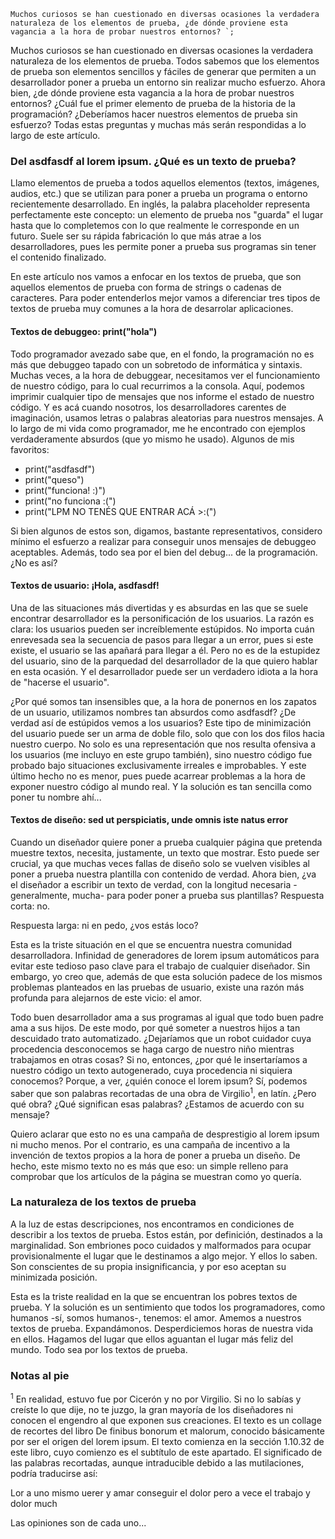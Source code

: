     Muchos curiosos se han cuestionado en diversas ocasiones la verdadera naturaleza de los elementos de prueba, ¿de dónde proviene esta vagancia a la hora de probar nuestros entornos? `;

<p>
    Muchos curiosos se han cuestionado en diversas ocasiones la verdadera naturaleza de los elementos de prueba.
    Todos sabemos que los elementos <span class="it">de prueba</span> son elementos sencillos y fáciles de
    generar que permiten a un desarrollador poner a prueba un entorno sin realizar mucho esfuerzo.
    Ahora bien, ¿de dónde proviene esta vagancia a la hora de probar nuestros entornos? ¿Cuál fue el primer
    elemento de prueba de la historia de la programación? ¿Deberíamos hacer nuestros elementos de prueba
    sin esfuerzo? Todas estas preguntas y muchas más serán respondidas a lo largo de este artículo.
</p>
<h3 class="dark-green-sea">Del asdfasdf al <span class="it">lorem ipsum</span>. ¿Qué es un texto de prueba?</h3>
<p>
    Llamo <span class="it">elementos de prueba</span> a todos aquellos elementos (textos, imágenes, audios,
    etc.) que se utilizan para poner a prueba un programa o entorno recientemente desarrollado. En inglés,
    la palabra <span class="it">placeholder</span> representa perfectamente este concepto: un elemento de
    prueba nos "guarda" el lugar hasta que lo completemos con lo que realmente le corresponde en un futuro.
    Suele ser su rápida fabricación lo que más atrae a los desarrolladores, pues les permite poner a prueba
    sus programas sin tener el contenido finalizado.
</p>
<p>
    En este artículo nos vamos a enfocar en los textos de prueba, que son aquellos elementos de prueba
    con forma de <span class="it">strings</span> o cadenas de caracteres. Para poder entenderlos mejor
    vamos a diferenciar tres tipos de textos de prueba muy comunes a la hora de desarrolar aplicaciones.
</p>
<h4 class="dark-green-sea">Textos de debuggeo: print("hola")</h4>
<p>
    Todo programador avezado sabe que, en el fondo, la programación no es más que debuggeo tapado con un
    sobretodo de informática y sintaxis. Muchas veces, a la hora de debuggear, necesitamos
    <span class="it">ver</span> el funcionamiento de nuestro código, para lo cual recurrimos a la consola.
    Aquí, podemos imprimir cualquier tipo de mensajes que nos informe el estado de nuestro código. Y es acá 
    cuando nosotros, los desarrolladores carentes de imaginación, usamos letras o palabras aleatorias para
    nuestros mensajes. A lo largo de mi vida como programador, me he encontrado con ejemplos verdaderamente
    absurdos (que yo mismo he usado). Algunos de mis favoritos:
</p>
<ul>
    <li>print("asdfasdf")</li>
    <li>print("queso")</li>
    <li>print("funciona! :)")</li>
    <li>print("no funciona :(")</li>
    <li>print("LPM NO TENÉS QUE ENTRAR ACÁ >:(")</li>
</ul>
<p>
    Si bien algunos de estos son, digamos, bastante representativos, considero mínimo el esfuerzo a realizar
    para conseguir unos mensajes de debuggeo aceptables. Además, todo sea por el bien del debug... de la
    programación. ¿No es así?
</p>
<h4 class="dark-green-sea">Textos de usuario: ¡Hola, asdfasdf!</h4>
<p>
    Una de las situaciones más divertidas y es absurdas en las que se suele encontrar desarrollador es
    la personificación de los usuarios. La razón es clara: los usuarios pueden ser increíblemente estúpidos.
    No importa cuán enrevesada sea la secuencia de pasos para llegar a un error, pues si este existe, el
    usuario se las apañará para llegar a él. Pero no es de la estupidez del usuario, sino de la parquedad del
    desarrollador de la que quiero hablar en esta ocasión. Y el desarrollador puede ser un verdadero idiota a
    la hora de "hacerse el usuario".
</p>
<p>
    ¿Por qué somos tan insensibles que, a la hora de ponernos en los zapatos de un usuario, utilizamos nombres
    tan absurdos como asdfasdf? ¿De verdad así de estúpidos vemos a los usuarios? Este tipo de minimización
    del usuario puede ser un arma de doble filo, solo que con los dos filos hacia nuestro cuerpo. No solo es
    una representación que nos resulta ofensiva a los usuarios (me incluyo en este grupo también), sino
    nuestro código fue probado bajo situaciones exclusivamente irreales e improbables. Y este último hecho no
    es menor, pues puede acarrear problemas a la hora de exponer nuestro código al mundo real. Y la solución
    es tan sencilla como poner tu nombre ahí...
</p>
<h4 class="dark-green-sea">Textos de diseño: sed ut perspiciatis, unde omnis iste natus error</h4>
<p>
    Cuando un diseñador quiere poner a prueba cualquier página que pretenda muestre textos, necesita,
    justamente, un texto que mostrar. Esto puede ser crucial, ya que muchas veces fallas de diseño solo se
    vuelven visibles al poner a prueba nuestra plantilla con contenido de verdad. Ahora bien, ¿va el diseñador
    a escribir un texto de verdad, con la longitud necesaria -generalmente, mucha- para poder poner a prueba
    sus plantillas? Respuesta corta: no.
</p>
<p>
    Respuesta larga: ni en pedo, ¿vos estás loco?
</p>
<p>
    Esta es la triste situación en el que se encuentra nuestra comunidad desarrolladora. Infinidad de
    generadores de <span class="it">lorem ipsum</span> automáticos para evitar este tedioso paso clave para el
    trabajo de cualquier diseñador. Sin embargo, yo creo que, además de que esta solución padece de los mismos
    problemas planteados en las pruebas de usuario, existe una razón más profunda para alejarnos de este vicio:
    el amor.
</p>
<p>
    Todo buen desarrollador ama a sus programas al igual que todo buen padre ama a sus hijos. De este modo,
    por qué someter a nuestros hijos a tan descuidado trato automatizado. ¿Dejaríamos que un robot cuidador cuya
    procedencia desconocemos se haga cargo de nuestro niño mientras trabajamos en otras cosas? Si no, entonces,
    ¿por qué le insertaríamos a nuestro código un texto autogenerado, cuya procedencia ni siquiera conocemos?
    Porque, a ver, ¿quién conoce el <span class="it">lorem ipsum</span>? Sí, podemos saber que son palabras
    recortadas de una obra de Virgilio<sup>1</sup>, en latín. ¿Pero qué obra? ¿Qué significan esas palabras?
    ¿Estamos de acuerdo con su mensaje?
</p>
<p>
    Quiero aclarar que esto no es una campaña de desprestigio al lorem ipsum ni mucho menos. Por el contrario,
    es una campaña de incentivo a la invención de textos propios a la hora de poner a prueba un diseño. De hecho,
    este mismo texto no es más que eso: un simple relleno para comprobar que los artículos de la página se
    muestran como yo quería. 
</p>
<h3 class="dark-green-sea">La naturaleza de los textos de prueba</h3>
<p>
    A la luz de estas descripciones, nos encontramos en condiciones de describir a los textos de prueba. Estos
    están, por definición, destinados a la marginalidad. Son embriones poco cuidados y malformados para ocupar
    provisionalmente el lugar que le destinamos a algo mejor. Y ellos lo saben. Son conscientes de su propia
    insignificancia, y por eso aceptan su minimizada posición.
</p>
<p>
    Esta es la triste realidad en la que se encuentran los pobres textos de prueba. Y la solución es un
    sentimiento que todos los programadores, como humanos -sí, somos humanos-, tenemos: el amor. Amemos a
    nuestros textos de prueba. Expandámonos. Desperdiciemos horas de nuestra vida en ellos. Hagamos del lugar
    que ellos aguantan el lugar más feliz del mundo. Todo sea por los textos de prueba.
</p>
<h3 class="dark-green-sea">Notas al pie</h3>
<p>
    <sup>1</sup> En realidad, estuvo fue por Cicerón y no por Virgilio. Si no lo sabías y creíste lo que
    dije, no te juzgo, la gran mayoría de los diseñadores ni conocen el engendro al que exponen sus creaciones.
    El texto es un collage de recortes del libro <span class="it">De finibus bonorum et malorum</span>, conocido
    básicamente por ser el origen del <span class="it">lorem ipsum</span>. El texto comienza en la sección
    1.10.32 de este libro, cuyo comienzo es el subtítulo de este apartado. El significado de las palabras
    recortadas, aunque intraducible debido a las mutilaciones, podría traducirse así:
</p>
<p class="it center">
    Lor a uno mismo uerer y amar conseguir el dolor pero a vece el trabajo y dolor much
</p>
<p>
    Las opiniones son de cada uno...
</p>
